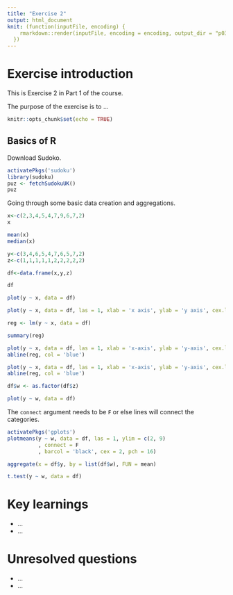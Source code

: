 ```yaml
---
title: "Exercise 2"
output: html_document
knit: (function(inputFile, encoding) {
    rmarkdown::render(inputFile, encoding = encoding, output_dir = "p03_outputs")
  })
---
```


# Exercise introduction

This is Exercise 2 in Part 1 of the course.

The purpose of the exercise is to ...

```r
knitr::opts_chunk$set(echo = TRUE)
```

## Basics of R

Download Sudoko.

```r
activatePkgs('sudoku')
library(sudoku)
puz <- fetchSudokuUK()
puz
```

Going through some basic data creation and aggregations.  

```r
x<-c(2,3,4,5,4,7,9,6,7,2)
x

mean(x)
median(x)

y<-c(3,4,6,5,4,7,6,5,7,2)
z<-c(1,1,1,1,1,2,2,2,2,2)

df<-data.frame(x,y,z)

df

```

```r
plot(y ~ x, data = df)
```

```r
plot(y ~ x, data = df, las = 1, xlab = 'x axis', ylab = 'y axis', cex.lab = 1.5, pch = 2)
```

```r
reg <- lm(y ~ x, data = df)

summary(reg)
```

```r
plot(y ~ x, data = df, las = 1, xlab = 'x-axis', ylab = 'y-axis', cex.lab = 1.5, pch = 2)
abline(reg, col = 'blue')
```

```r
plot(y ~ x, data = df, las = 1, xlab = 'x-axis', ylab = 'y-axis', cex.lab = 1.5, pch = 2, xlim = c(0, 9))
abline(reg, col = 'blue')
```

```r
df$w <- as.factor(df$z)

plot(y ~ w, data = df)
```

The `connect` argument needs to be `F` or else lines will connect the categories.  

```r
activatePkgs('gplots')
plotmeans(y ~ w, data = df, las = 1, ylim = c(2, 9)
          , connect = F
          , barcol = 'black', cex = 2, pch = 16)
```

```r
aggregate(x = df$y, by = list(df$w), FUN = mean)
```

```r
t.test(y ~ w, data = df)
```

# Key learnings

* ...  
* ...  


# Unresolved questions

* ...  
* ...  

